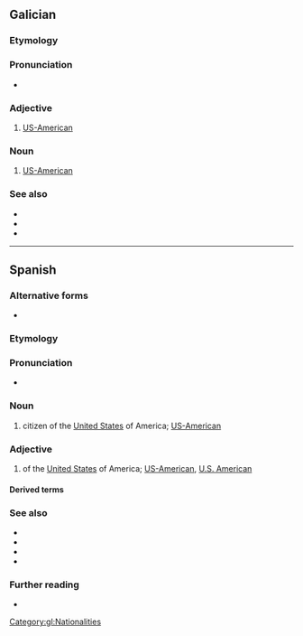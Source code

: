{{also|estado-unidense}}
==Galician==

===Etymology===
{{suffix|gl|Estados Unidos|ense|gloss1=United States}}

===Pronunciation===
* {{IPA|gl|/ɪs.ta.ðow.niˈðen.sɪ/}}

===Adjective===
{{gl-adj}}

# [[US-American]]

===Noun===
{{gl-noun|mf}}

# [[US-American]]

===See also===
* {{l|gl|americano}}
* {{l|gl|gringo}}
* {{l|gl|norteamericano}}

[[Category:gl:Nationalities]]

----

==Spanish==

===Alternative forms===
* {{alter|es|estadunidense||Honduras|Mexico}}

===Etymology===
{{suffix|es|Estados Unidos|ense|gloss1=United States}}

===Pronunciation===
{{es-IPA|estádounidénse}}
* {{audio|es|LL-Q1321 (spa)-Millars-estadounidense.wav|Audio (Spain)}}

===Noun===
{{es-noun|mf}}

# citizen of the [[United States]] of America; [[US-American]]

===Adjective===
{{es-adj}}

# of the [[United States]] of America; [[US-American]], [[U.S. American]]

====Derived terms====
{{col3|es
|afroestadounidense
|angloestadounidense
|inglés estadounidense
|virgenense estadounidense
|sinoestadounidense
}}

===See also===
* {{l|es|americano}}
* {{l|es|yanqui}}
* {{l|es|gringo}}
* {{l|es|norteamericano}}

===Further reading===
* {{R:es:DRAE}}

{{C|es|Demonyms|Nationalities}}